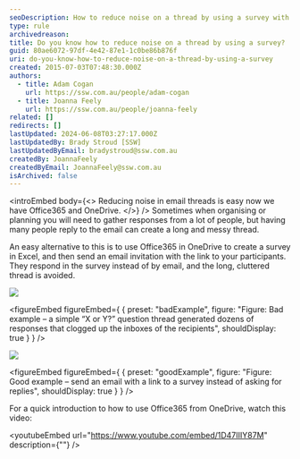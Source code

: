 ```yaml
---
seoDescription: How to reduce noise on a thread by using a survey with Office365 and OneDrive.
type: rule
archivedreason:
title: Do you know how to reduce noise on a thread by using a survey?
guid: 80ae6072-97df-4e42-87e1-1c0be86b876f
uri: do-you-know-how-to-reduce-noise-on-a-thread-by-using-a-survey
created: 2015-07-03T07:48:30.000Z
authors:
  - title: Adam Cogan
    url: https://ssw.com.au/people/adam-cogan
  - title: Joanna Feely
    url: https://ssw.com.au/people/joanna-feely
related: []
redirects: []
lastUpdated: 2024-06-08T03:27:17.000Z
lastUpdatedBy: Brady Stroud [SSW]
lastUpdatedByEmail: bradystroud@ssw.com.au
createdBy: JoannaFeely
createdByEmail: JoannaFeely@ssw.com.au
isArchived: false
---
```


<introEmbed
  body={<>
Reducing noise in email threads is easy now we have Office365 and OneDrive.
  </>}
/>
Sometimes when organising or planning you will need to gather responses from a lot of people, but having many people reply to the email can create a long and messy thread.

An easy alternative to this is to use Office365 in OneDrive to create a survey in Excel, and then send an email invitation with the link to your participants. They respond in the survey instead of by email, and the long, cluttered thread is avoided.

![](/uploads/rules/do-you-know-how-to-reduce-noise-on-a-thread-by-using-a-survey/Bad-Example-too-many-emails.png)

<figureEmbed figureEmbed={ {
  preset: "badExample",
  figure: "Figure: Bad example – a simple “X or Y?” question thread generated dozens of responses that clogged up the inboxes of the recipients",
  shouldDisplay: true
} } />


![](/uploads/rules/do-you-know-how-to-reduce-noise-on-a-thread-by-using-a-survey/Good-Example-Invite-to-Survey.png)

<figureEmbed figureEmbed={ {
  preset: "goodExample",
  figure: "Figure: Good example – send an email with a link to a survey instead of asking for replies",
  shouldDisplay: true
} } />


For a quick introduction to how to use Office365 from OneDrive, watch this video:

<youtubeEmbed url="https://www.youtube.com/embed/1D47IIIY87M" description={""} />

